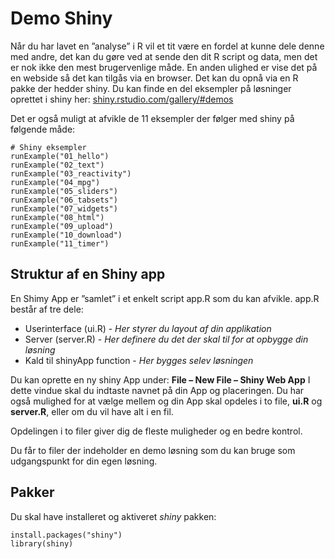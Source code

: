 # Demo Shiny {#shiny}
Når du har lavet en ”analyse” i R vil et tit være en fordel at kunne dele denne med andre, det kan du gøre ved at sende den dit R script og data, men det er nok ikke den mest brugervenlige måde.
En anden ulighed er vise det på en webside så det kan tilgås via en browser. Det kan du opnå via en R pakke der hedder shiny.
Du kan finde en del eksempler på løsninger oprettet i shiny her: <a href="https://shiny.rstudio.com/gallery/#demos" target="_blank">shiny.rstudio.com/gallery/#demos</a>

Det er også muligt at afvikle de 11 eksempler der følger med shiny på følgende måde:

```
# Shiny eksempler
runExample("01_hello")
runExample("02_text")
runExample("03_reactivity")
runExample("04_mpg")
runExample("05_sliders")
runExample("06_tabsets")
runExample("07_widgets")
runExample("08_html")
runExample("09_upload")
runExample("10_download")
runExample("11_timer")
```

## Struktur af en Shiny app
En Shimy App er ”samlet” i et enkelt script app.R som du kan afvikle.
app.R består af tre dele:

* Userinterface (ui.R) - *Her styrer du layout af din applikation*
* Server (server.R) - *Her definere du det der skal til for at opbygge din løsning*
* Kald til shinyApp function - *Her bygges selev løsningen*

Du kan oprette en ny shiny App under: 
**File – New File – Shiny Web App**
I dette vindue skal du indtaste navnet på din App og placeringen. Du har også mulighed for at vælge mellem og din App skal opdeles i to file, **ui.R** og **server.R**, eller om du vil have alt i en fil. 

Opdelingen i to filer giver dig de fleste muligheder og en bedre kontrol.

Du får to filer der indeholder en demo løsning som du kan bruge som 
udgangspunkt for din egen løsning.

## Pakker
Du skal have installeret og aktiveret *shiny* pakken:

```
install.packages("shiny")
library(shiny)
```



